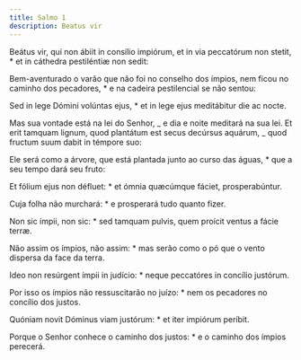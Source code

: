 ```yaml
---
title: Salmo 1
description: Beatus vir
---
```


<div class="side-by-side not-content">

Beátus vir, qui non ábiit in consílio impiórum, et in via peccatórum non stetit, \* et in cáthedra pestiléntiæ non sedit:

Bem-aventurado o varão que não foi no conselho dos ímpios, nem ficou no caminho dos pecadores, \* e na cadeira pestilencial se não sentou:

Sed in lege Dómini volúntas ejus, \* et in lege ejus meditábitur die ac nocte.

Mas sua vontade está na lei do Senhor, _ e dia e noite meditará na sua lei. Et erit tamquam lignum, quod plantátum est secus decúrsus aquárum, _ quod fructum suum dabit in témpore suo:

Ele será como a árvore, que está plantada junto ao curso das águas, \* que a seu tempo dará seu fruto:

Et fólium ejus non défluet: \* et ómnia quæcúmque fáciet, prosperabúntur.

Cuja folha não murchará: \* e prosperará tudo quanto fizer.

Non sic ímpii, non sic: \* sed tamquam pulvis, quem proícit ventus a fácie terræ.

Não assim os ímpios, não assim: \* mas serão como o pó que o vento dispersa da face da terra.

Ideo non resúrgent ímpii in judício: \* neque peccatóres in concílio justórum.

Por isso os ímpios não ressuscitarão no juízo: \* nem os pecadores no concílio dos justos.

Quóniam novit Dóminus viam justórum: \* et iter impiórum períbit.

Porque o Senhor conhece o caminho dos justos: \* e o caminho dos ímpios perecerá.

</div>

